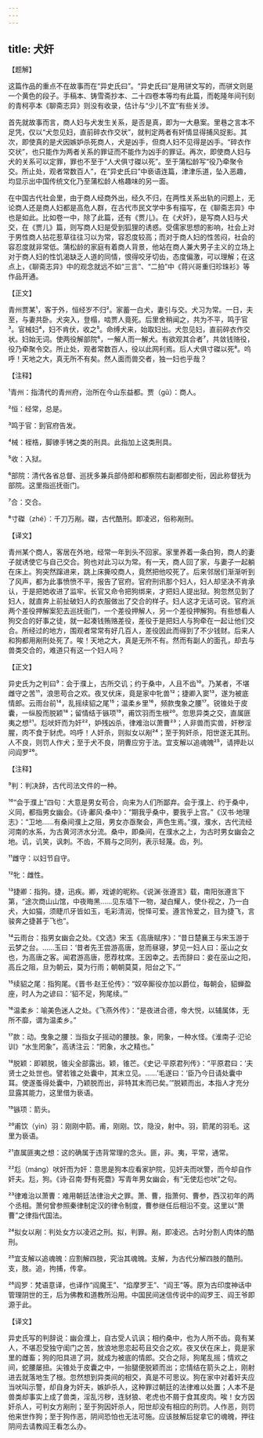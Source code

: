 ```yaml
---
---
---
```

title: 犬奸
---




【题解】


这篇作品的重点不在故事而在“异史氏曰”。“异史氏曰”是用骈文写的，而骈文则是一个黄色的段子。手稿本、铸雪斋抄本、二十四卷本等均有此篇，而乾隆年间刊刻的青柯亭本《聊斋志异》则没有收录，估计与“少儿不宜”有些关涉。

首先就故事而言，商人妇与犬发生关系，是否是真，即为一大悬案。里巷之言本不足凭，仅以“犬忽见妇，直前碎衣作交状”，就判定两者有奸情显得捕风捉影。其次，即使真的是犬因嫉妒杀死商人，犬是凶手，但商人妇不见得是凶手。“碎衣作交状”，也只能作为两者关系的罪证而不能作为凶手的罪证。再次，即使商人妇与犬的关系可以定罪，罪也不至于“人犬俱寸磔以死”。至于蒲松龄写“役乃牵聚令交。所止处，观者常数百人”，在“异史氏曰”中亵语连篇，津津乐道，坠入恶趣，均显示出中国传统文化乃至蒲松龄人格趣味的另一面。

在中国古代社会里，由于商人经商外出，经久不归，在两性关系出轨的问题上，无论商人还是商人妇都是高危人群，在古代市民文学中多有描写，在《聊斋志异》中也是如此。比如卷一中，除了此篇，还有《贾儿》。在《犬奸》，是写商人妇与犬交，在《贾儿》篇，则写商人妇是受到狐狸的诱惑。受儒家思想的影响，社会上对于男性商人拈花惹草往往习以为常，容忍度较高；而对于商人妇的性苦闷，社会的容忍度就非常低。蒲松龄的家庭有着商人背景，他站在商人兼大男子主义的立场上对于商人妇的性饥渴缺乏人道的同情，恨得咬牙切齿，态度偏激，可以理解；在这点上，《聊斋志异》中的观念就远不如“三言”、“二拍”中《蒋兴哥重归珍珠衫》等作品开通。


【正文】

青州贾某¹，客于外，恒经岁不归²。家蓄一白犬，妻引与交。犬习为常。一日，夫至，与妻共卧。犬突入，登榻，啮贾人竟死。后里舍稍闻之，共为不平，鸣于官³。官械妇⁴，妇不肯伏，收之⁵。命缚犬来，始取妇出。犬忽见妇，直前碎衣作交状。妇始无词。使两役解部院⁶，一解人而一解犬。有欲观其合者⁷，共敛钱赂役，役乃牵聚令交。所止处，观者常数百人，役以此网利焉。后人犬俱寸磔以死⁸。呜呼！天地之大，真无所不有矣。然人面而兽交者，独一妇也乎哉？

【注释】


¹青州：指清代的青州府，治所在今山东益都。贾（gǔ）：商人。

²恒：经常，总是。

³鸣于官：到官府告发。

⁴械：桎梏，脚镣手铐之类的刑具。此指加上这类刑具。

⁵收：入狱。

⁶部院：清代各省总督、巡抚多兼兵部侍郎和都察院右副都御史衔，因此称督抚为部院。这里指巡抚衙门。

⁷合：交合。

⁸寸磔（zhé）：千刀万剐。磔，古代酷刑。即凌迟，俗称剐刑。





【译文】


青州某个商人，客居在外地，经常一年到头不回家。家里养着一条白狗，商人的妻子就诱使它与自己交合。狗也对此习以为常。有一天，商人回了家，与妻子一起躺在床上。狗突然蹿进来，跳上床撕咬商人，竟然把他咬死了。后来邻居们渐渐听到了风声，都为此事愤愤不平，报告了官府。官府刑讯那个妇人，妇人却坚决不肯承认，于是把她收进了监牢。长官又命令把狗绑来，才把妇人提出狱。狗忽然见到了妇人，就直奔上前扯破妇人的衣服做出了交合的样子。妇人这才无话可说。官府派两个差役押解案犯去巡抚衙门，一个差役押解人，另一个差役押解狗。有些想看人狗交合的好事之徒，就一起凑钱贿赂差役，差役于是把妇人与狗牵在一起让他们交合。所经过的地方，围观者常常有好几百人，差役因此而得到了不少钱财。后来人和狗都用剐刑处死了。唉！天地之大，真是无所不有。然而有副人的面孔，却去与兽类交合的，难道只有这一个妇人吗？


【正文】

异史氏为之判曰⁹：会于濮上，古所交讥；约于桑中，人且不齿¹⁰。乃某者，不堪雌守之苦¹¹，浪思苟合之欢。夜叉伏床，竟是家中牝兽¹²；捷卿入窦¹³，遂为被底情郎。云雨台前¹⁴，乱摇续貂之尾¹⁵；温柔乡里¹⁶，频款曳象之腰¹⁷。锐锥处于皮囊，一纵股而脱颖¹⁸；留情结于镞项¹⁹，甫饮羽而生根²⁰。忽思异类之交，直属匪夷之想²¹。尨吠奸而为奸²²，妒残凶杀，律难治以萧曹²³；人非兽而实兽，奸秽淫腥，肉不食于豺虎。呜呼！人奸杀，则拟女以剐²⁴；至于狗奸杀，阳世遂无其刑。人不良，则罚人作犬；至于犬不良，阴曹应穷于法。宜支解以追魂魄²⁵，请押赴以问阎罗²⁶。

【注释】


⁹判：判决辞，古代司法文件的一种。

¹⁰“会于濮上”四句：大意是男女苟合，向来为人们所鄙弃。会于濮上、约于桑中，义同，都指男女幽会。《诗·鄘风·桑中》：“期我乎桑中，要我乎上宫。”《汉书·地理志》：“卫地……有桑间濮上之阻，男女亦亟聚会，声色生焉。”濮，濮水，古代流经河南的水系，为古黄河济水分流。桑中，即桑间，在濮水之上，为古时男女幽会之地。讥，讥笑，讽刺。不齿，不屑与之同列，表示轻蔑。齿，列。

¹¹雌守：以妇节自守。

¹²牝：雌性。

¹³捷卿：指狗。捷，迅疾。卿，戏谑的昵称。《说渊·张遵言》载，南阳张遵言下第，“途次商山山馆，中夜晦黑……见东墙下一物，凝白耀人，使仆视之，乃一白犬，大如猫，须睫爪牙皆如玉，毛彩清润，悦怿可爱。遵言怜爱之，目为捷飞，言骏奔之捷甚于飞也”。

¹⁴云雨台：指男女幽会之处。《文选》宋玉《高唐赋序》：“昔日楚襄王与宋玉游于云梦之台。……玉曰：‘昔者先王尝游高唐，怠而昼寝，梦见一妇人曰：巫山之女也，为高唐之客。闻君游高唐，愿荐枕席。王因幸之。去而辞曰：妾在巫山之阳，高丘之阻，旦为朝云，莫为行雨；朝朝莫莫，阳台之下。’”

¹⁵续貂之尾：指狗尾。《晋书·赵王伦传》：“奴卒厮役亦加以爵位，每朝会，貂蝉盈座，时人为之谚曰：‘貂不足，狗尾续。’”

¹⁶温柔乡：喻美色迷人之处。《飞燕外传》：“是夜进合德，帝大悦，以辅属体，无所不靡，谓为温柔乡。”

¹⁷款：动。曳象之腰：当指女子摇动的腰肢。象，罔象，一种水怪。《淮南子·氾论训》“水生罔象”，高诱注云：“罔象，水之精也。”

¹⁸脱颖：即颖脱，锥尖全部露出。颖，锥芒。《史记·平原君列传》：“平原君曰：‘夫贤士之处世也。譬若锥之处囊中，其末立见。……’毛遂曰：‘臣乃今日请处囊中耳。使遂蚤得处囊中，乃颖脱而出，非特其末而已矣。’”脱颖而出，本指人才充分显露其能力，这里借为亵语。

¹⁹镞项：箭头。

²⁰甫饮（yìn）羽：刚刚中箭。甫，刚刚。饮，隐没，射中。羽，箭尾的羽毛。这里为亵语。

²¹直属匪夷之想：这的确属于违背常理的念头。匪，非。夷，平常，通常。

²²尨（máng）吠奸而为奸：意思是狗本应看家护院，见奸夫而吠警，而今却自作奸夫。尨，狗。《诗·召南·野有死麕》写青年男女幽会，有“无使尨也吠”之句。

²³律难治以萧曹：难用朝廷法律治犬之罪。萧、曹，指萧何、曹参，西汉初年的两个丞相。萧何曾参照秦律制定汉的律令制度，曹参继任后相沿不变。这里以“萧曹”之律指代国法。

²⁴拟女以剐：判处女方以凌迟之刑。拟，判罪。剐，即凌迟。古时分割人肉体的酷刑。

²⁵宜支解以追魂魄：应割解四肢，究治其魂魄。支解，为古代分解四肢的酷刑。支，肢。追，拘捕，传拿。

²⁶阎罗：梵语意译，也译作“阎魔王”、“焰摩罗王”、“阎王”等。原为古印度神话中管理阴世的王，后为佛教和道教所沿用。中国民间迷信传说中的阎罗王、阎王爷即源于此。





【译文】


异史氏写的判辞说：幽会濮上，自古受人讥讽；相约桑中，也为人所不齿。竟有某人，不堪忍受独守闺门之苦，放浪地思恋起苟且交合之欢。夜叉伏在床上，竟是家里的雌畜；狗的阳具进了洞，就成为被底的情郎。交合之际，狗尾乱摇；情欢之间，蛇腰屡扭。尖锥处于皮囊之中，一抬腿便脱颖而出；恋情结在箭头之上，刚射进去就落地生了根。忽然想到异类间的相交，真是不可思议。狗在家中对着奸夫应当吠叫示警，却自身为奸夫，嫉妒杀人，这种罪过朝廷的法律难以处置；人本不是兽类却事实上成了兽类，淫乱污秽，连豺狼、老虎也不屑于食其皮肉。唉！女方因奸杀人，可判女方剐刑；至于狗因奸杀人，阳世却没有相应的刑罚。人作恶，则罚他来世作狗；至于狗作恶，阴间恐怕也无法可施。应该肢解后捉拿它的魂魄，押往阴间去请教阎王看怎么办。
